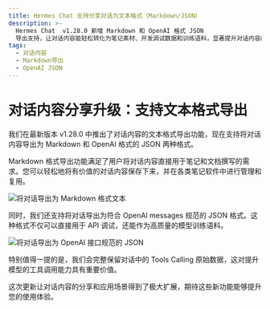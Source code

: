 ```yaml
---
title: Hermes Chat 支持分享对话为文本格式（Markdown/JSON）
description: >-
  Hermes Chat  v1.28.0 新增 Markdown 和 OpenAI 格式 JSON
  导出支持，让对话内容能轻松转化为笔记素材、开发调试数据和训练语料，显著提升对话内容的复用价值。
tags:
  - 对话内容
  - Markdown导出
  - OpenAI JSON
---
```


# 对话内容分享升级：支持文本格式导出

我们在最新版本 v1.28.0 中推出了对话内容的文本格式导出功能，现在支持将对话内容导出为 Markdown 和 OpenAI 格式的 JSON 两种格式。

Markdown 格式导出功能满足了用户将对话内容直接用于笔记和文档撰写的需求。您可以轻松地将有价值的对话内容保存下来，并在各类笔记软件中进行管理和复用。

![将对话导出为 Markdown 格式文本](https://github.com/user-attachments/assets/29508dda-2382-430f-bc81-fb23f02149f8)

同时，我们还支持将对话导出为符合 OpenAI messages 规范的 JSON 格式。这种格式不仅可以直接用于 API 调试，还能作为高质量的模型训练语料。

![将对话导出为 OpenAI 接口规范的 JSON](https://github.com/user-attachments/assets/484f28f4-017c-4ed7-948b-4a8d51f0b63a)

特别值得一提的是，我们会完整保留对话中的 Tools Calling 原始数据，这对提升模型的工具调用能力具有重要价值。

这次更新让对话内容的分享和应用场景得到了极大扩展，期待这些新功能能够提升您的使用体验。
